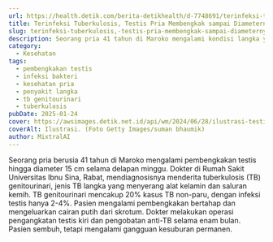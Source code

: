 ```yaml
---
url: https://health.detik.com/berita-detikhealth/d-7748691/terinfeksi-tuberkulosis-testis-pria-membengkak-sampai-diameternya-15-cm
title: Terinfeksi Tuberkulosis, Testis Pria Membengkak sampai Diameternya 15 Cm!
slug: terinfeksi-tuberkulosis,-testis-pria-membengkak-sampai-diameternya-15-cm!
description: Seorang pria 41 tahun di Maroko mengalami kondisi langka yang membuat testisnya membesar hingga diameter 15 cm. Apa yang terjadi sebenarnya?
category:
  - Kesehatan
tags:
  - pembengkakan testis
  - infeksi bakteri
  - kesehatan pria
  - penyakit langka
  - tb genitourinari
  - tuberkulosis
pubDate: 2025-01-24
cover: https://awsimages.detik.net.id/api/wm/2024/06/28/ilustrasi-testis-1_169.jpeg?wid=54&w=650&v=1&t=jpeg
coverAlt: Ilustrasi. (Foto Getty Images/suman bhaumik)
author: MixtralAI
---
```

Seorang pria berusia 41 tahun di Maroko mengalami pembengkakan testis hingga diameter 15 cm selama delapan minggu. Dokter di Rumah Sakit Universitas Ibnu Sina, Rabat, mendiagnosisnya menderita tuberkulosis (TB) genitourinari, jenis TB langka yang menyerang alat kelamin dan saluran kemih. TB genitourinari mencakup 20% kasus TB non-paru, dengan infeksi testis hanya 2-4%. Pasien mengalami pembengkakan bertahap dan mengeluarkan cairan putih dari skrotum. Dokter melakukan operasi pengangkatan testis kiri dan pengobatan anti-TB selama enam bulan. Pasien sembuh, tetapi mengalami gangguan kesuburan permanen.
